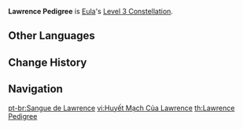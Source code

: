 {{Constellation Infobox
|image       = Constellation Lawrence Pedigree.png
|description = Increases the Level of [[Glacial Illumination]] by 3.<br />Maximum upgrade level is 15.
|level       = 3
|character   = Eula
|utility1    = Talent Level Increase
|utility2    = Elemental Burst Level Increase
}}
''' Lawrence Pedigree''' is [[Eula]]'s [[Level 3 Constellation]].
<!--
==Gameplay Notes==
-->

==Other Languages==
{{Other Languages
|en      = Lawrence Pedigree
|zhs     = 劳伦斯的血脉
|zhs_rm  = Láolúnsī de Xuèmài
|zht     = 勞倫斯的血脈
|zht_rm  = Láolúnsī de Xiěmài
|zh_tl   = Lineage of Lawrence
|ja      = ローレンスの血統
|ja_rm   = Roorensu no Kettou
|ja_tl   = Lawrence Pedigree
|ko      = 로렌스의 혈통
|ko_rm   = Rorenseu-ui Hyeoltong
|ko_tl   = Blood of Lawrence
|es      = Sangre Lawrence
|es_tl   = Lawrence Blood
|fr      = Le sang des Lawrence
|fr_tl   = The Blood of Lawrence
|fr_note = The plural that ''"des Lawrence"'' uses refers to the family or bloodline as a whole.
|ru      = Кровь Лоуренсов
|ru_tl   = Lawrence Blood
|th      = Lawrence Pedigree
|vi      = Huyết Mạch Của Lawrence
|vi_tl   = Lawrence Bloodline
|de      = Blut des Lawrence-Klans
|de_tl   = Blood of the Lawrence-Clan
|id      = Lawrence Pedigree
|pt      = Sangue de Lawrence
|pt_tl   = Blood of Lawrence
}}

==Change History==
{{Change History|1.5}}

==Navigation==
{{Talent Navbox|Eula}}
[[pt-br:Sangue de Lawrence]]
[[vi:Huyết Mạch Của Lawrence]]
[[th:Lawrence Pedigree]]